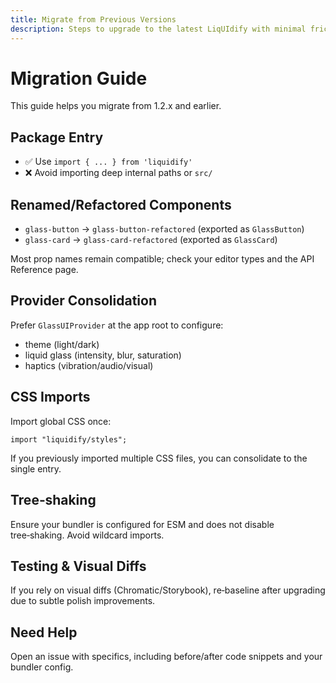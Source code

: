 ```yaml
---
title: Migrate from Previous Versions
description: Steps to upgrade to the latest LiqUIdify with minimal friction.
---
```


# Migration Guide

This guide helps you migrate from 1.2.x and earlier.

## Package Entry

- ✅ Use `import { ... } from 'liquidify'`
- ❌ Avoid importing deep internal paths or `src/`

## Renamed/Refactored Components

- `glass-button` → `glass-button-refactored` (exported as `GlassButton`)
- `glass-card` → `glass-card-refactored` (exported as `GlassCard`)

Most prop names remain compatible; check your editor types and the API Reference page.

## Provider Consolidation

Prefer `GlassUIProvider` at the app root to configure:

- theme (light/dark)
- liquid glass (intensity, blur, saturation)
- haptics (vibration/audio/visual)

## CSS Imports

Import global CSS once:

```tsx
import "liquidify/styles";
```

If you previously imported multiple CSS files, you can consolidate to the single entry.

## Tree‑shaking

Ensure your bundler is configured for ESM and does not disable tree‑shaking. Avoid wildcard imports.

## Testing & Visual Diffs

If you rely on visual diffs (Chromatic/Storybook), re‑baseline after upgrading due to subtle polish improvements.

## Need Help

Open an issue with specifics, including before/after code snippets and your bundler config.
